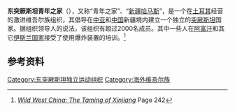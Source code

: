 '''东突厥斯坦青年之家'''（{{lang-en|the Home of East Turkestan Youth}}），又称“青年之家”、“[[新疆|新疆]][[哈马斯|哈马斯]]”，是一个在[[土耳其|土耳其]]经营的激进维吾尔族组织，其倡导在[[中亚|中亚]]和[[中国|中国]]新疆境内建立一个独立的[[突厥斯坦|突厥斯坦]]国家。据组织领导人的说法，该组织有超过2000名成员。其中一些人在[[阿富汗|阿富汗]]和其它[[伊斯兰国家|伊斯兰国家]]接受了使用爆炸装置的培训。<ref name=MEMBERS>''[http://books.google.com/books?id=bEzNwgtiVQ0C&pg=PA242&ots=TVo-NC1KJa&dq=%22east+turkestan+liberation+organization%22&sig=zI3RgfDSku6kpe494ukhEqyZuJ8#PPA242,M1 Wild West China: The Taming of Xinjiang]'' Page 242</ref>

==参考资料==
{{Reflist}}

{{PRChina-stub}}

[[Category:东突厥斯坦独立运动组织|Category:东突厥斯坦独立运动组织]]
[[Category:海外维吾尔族|Category:海外维吾尔族]]